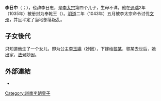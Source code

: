{{NoteTA
| 1=zh-hans:奉乾王; zh-hant:奉乾王;
}}
'''李日中'''（{{vie|v=Lý Nhật Trung|hn=李日中}}；{{bd|11世纪20年代||1043年後}}），也諱李日忠，是[[李太宗|李太宗]]第四个儿子，生母不详。他在[[通瑞|通瑞]]2年（1035年）被册封为奉乾王（{{vie|v=Phùng Càn Vương}}）。[[明道_(李佛瑪)|明道]]二年（1043年）五月被李太宗命令讨伐[[文州|文州]]，并且平定了当地部落叛乱。

==子女後代==
只知道他生了一个女儿，即为公主[[李玉嬌|李玉嬌]]（妙因），下嫁给[[黎某|黎某]]，黎某去世后，她出家，[[法号|法号]]妙因。
==外部連結==
* {{zh}}{{cite web|url=http://www.guoxue123.com/shibu/0101/02ysl/002.htm|title=《越史略》卷中（「阮紀」包含李公蘊的記載）|access-date=2013-11-22|archive-date=2008-10-12|archive-url=https://web.archive.org/web/20081012023220/http://www.guoxue123.com/shibu/0101/02ysl/002.htm|dead-url=no}} 

[[Category:越南李朝皇子|Category:越南李朝皇子]]